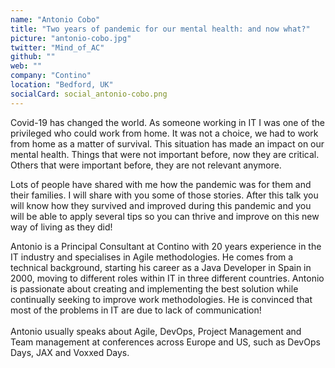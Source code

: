 ```yaml
---
name: "Antonio Cobo"
title: "Two years of pandemic for our mental health: and now what?"
picture: "antonio-cobo.jpg"
twitter: "Mind_of_AC"
github: ""
web: ""
company: "Contino"
location: "Bedford, UK"
socialCard: social_antonio-cobo.png
---
```


<p>
  Covid-19 has changed the world. As someone working in IT I was one of the privileged who could work from home.
  It was not a choice, we had to work from home as a matter of survival. This situation has made an impact on
  our mental health. Things that were not important before, now they are critical. Others that were important before,
  they are not relevant anymore.
</p>

<p>
  Lots of people have shared with me how the pandemic was for them and their families. I will share with you some of
  those stories. After this talk you will know how they survived and improved during this pandemic and you will be
  able to apply several tips so you can thrive and improve on this new way of living as they did!
</p>

<p>
  Antonio is a Principal Consultant at Contino with 20 years experience in the IT industry and specialises in Agile methodologies.
  He comes from a technical background, starting his career as a Java Developer in Spain in 2000, moving to different
  roles within IT in three different countries. Antonio is passionate about creating and implementing the best solution
  while continually seeking to improve work methodologies. He is convinced that most of the problems in IT are due to lack of communication!
  <br /><br />
  Antonio usually speaks about Agile, DevOps, Project Management and Team management at conferences across Europe and US,
  such as DevOps Days, JAX and Voxxed Days.
</p>
